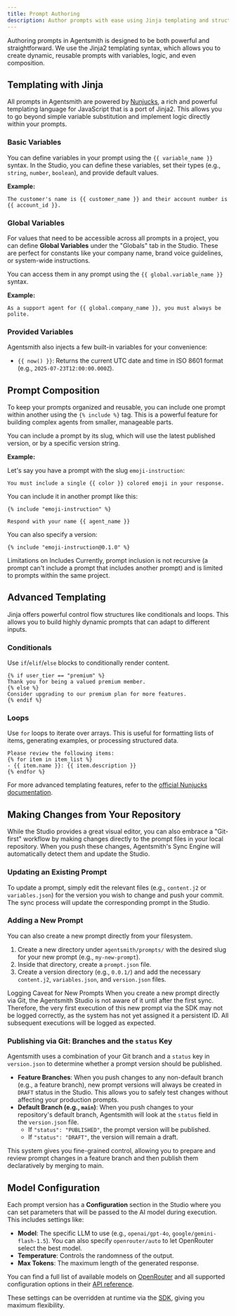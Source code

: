 ```yaml
---
title: Prompt Authoring
description: Author prompts with ease using Jinja templating and structured variables.
---
```



Authoring prompts in Agentsmith is designed to be both powerful and straightforward. We use the Jinja2 templating syntax, which allows you to create dynamic, reusable prompts with variables, logic, and even composition.

## Templating with Jinja

All prompts in Agentsmith are powered by [Nunjucks](https://mozilla.github.io/nunjucks/templating.html), a rich and powerful templating language for JavaScript that is a port of Jinja2. This allows you to go beyond simple variable substitution and implement logic directly within your prompts.

### Basic Variables

You can define variables in your prompt using the `{{ variable_name }}` syntax. In the Studio, you can define these variables, set their types (e.g., `string`, `number`, `boolean`), and provide default values.

**Example:**

```jinja
The customer's name is {{ customer_name }} and their account number is {{ account_id }}.
```

### Global Variables

For values that need to be accessible across all prompts in a project, you can define **Global Variables** under the "Globals" tab in the Studio. These are perfect for constants like your company name, brand voice guidelines, or system-wide instructions.

You can access them in any prompt using the `{{ global.variable_name }}` syntax.

**Example:**

```jinja
As a support agent for {{ global.company_name }}, you must always be polite.
```

### Provided Variables

Agentsmith also injects a few built-in variables for your convenience:

- `{{ now() }}`: Returns the current UTC date and time in ISO 8601 format (e.g., `2025-07-23T12:00:00.000Z`).

## Prompt Composition

To keep your prompts organized and reusable, you can include one prompt within another using the `{% include %}` tag. This is a powerful feature for building complex agents from smaller, manageable parts.

You can include a prompt by its slug, which will use the latest published version, or by a specific version string.

**Example:**

Let's say you have a prompt with the slug `emoji-instruction`:

```jinja
You must include a single {{ color }} colored emoji in your response.
```

You can include it in another prompt like this:

```jinja
{% include "emoji-instruction" %}

Respond with your name {{ agent_name }}
```

You can also specify a version:

```jinja
{% include "emoji-instruction@0.1.0" %}
```

<Alert variant="default">
  <Info />
  <AlertTitle>Limitations on Includes</AlertTitle>
  <AlertDescription>
    Currently, prompt inclusion is not recursive (a prompt can't include a prompt that includes
    another prompt) and is limited to prompts within the same project.
  </AlertDescription>
</Alert>

## Advanced Templating

Jinja offers powerful control flow structures like conditionals and loops. This allows you to build highly dynamic prompts that can adapt to different inputs.

### Conditionals

Use `if`/`elif`/`else` blocks to conditionally render content.

```jinja
{% if user_tier == "premium" %}
Thank you for being a valued premium member.
{% else %}
Consider upgrading to our premium plan for more features.
{% endif %}
```

### Loops

Use `for` loops to iterate over arrays. This is useful for formatting lists of items, generating examples, or processing structured data.

```jinja
Please review the following items:
{% for item in item_list %}
- {{ item.name }}: {{ item.description }}
{% endfor %}
```

For more advanced templating features, refer to the [official Nunjucks documentation](https://mozilla.github.io/nunjucks/templating.html).

## Making Changes from Your Repository

While the Studio provides a great visual editor, you can also embrace a "Git-first" workflow by making changes directly to the prompt files in your local repository. When you push these changes, Agentsmith's Sync Engine will automatically detect them and update the Studio.

### Updating an Existing Prompt

To update a prompt, simply edit the relevant files (e.g., `content.j2` or `variables.json`) for the version you wish to change and push your commit. The sync process will update the corresponding prompt in the Studio.

### Adding a New Prompt

You can also create a new prompt directly from your filesystem.

1.  Create a new directory under `agentsmith/prompts/` with the desired slug for your new prompt (e.g., `my-new-prompt`).
2.  Inside that directory, create a `prompt.json` file.
3.  Create a version directory (e.g., `0.0.1/`) and add the necessary `content.j2`, `variables.json`, and `version.json` files.

<Alert variant="warning">
  <AlertTitle>Logging Caveat for New Prompts</AlertTitle>
  <AlertDescription>
    When you create a new prompt directly via Git, the Agentsmith Studio is not aware of it until
    after the first sync. Therefore, the very first execution of this new prompt via the SDK may not
    be logged correctly, as the system has not yet assigned it a persistent ID. All subsequent
    executions will be logged as expected.
  </AlertDescription>
</Alert>

### Publishing via Git: Branches and the `status` Key

Agentsmith uses a combination of your Git branch and a `status` key in `version.json` to determine whether a prompt version should be published.

- **Feature Branches**: When you push changes to any non-default branch (e.g., a feature branch), new prompt versions will always be created in `DRAFT` status in the Studio. This allows you to safely test changes without affecting your production prompts.
- **Default Branch (e.g., `main`)**: When you push changes to your repository's default branch, Agentsmith will look at the `status` field in the `version.json` file.
  - If `"status": "PUBLISHED"`, the prompt version will be published.
  - If `"status": "DRAFT"`, the version will remain a draft.

This system gives you fine-grained control, allowing you to prepare and review prompt changes in a feature branch and then publish them declaratively by merging to main.

## Model Configuration

Each prompt version has a **Configuration** section in the Studio where you can set parameters that will be passed to the AI model during execution. This includes settings like:

- **Model**: The specific LLM to use (e.g., `openai/gpt-4o`, `google/gemini-flash-1.5`). You can also specify `openrouter/auto` to let OpenRouter select the best model.
- **Temperature**: Controls the randomness of the output.
- **Max Tokens**: The maximum length of the generated response.

You can find a full list of available models on [OpenRouter](https://openrouter.ai/models) and all supported configuration options in their [API reference](https://openrouter.ai/docs/api-reference/overview).

These settings can be overridden at runtime via the [SDK](/docs/sdk), giving you maximum flexibility.

